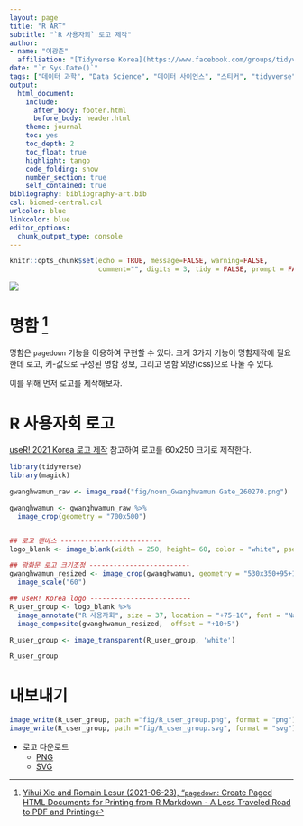 ```yaml
---
layout: page
title: "R ART"
subtitle: "`R 사용자회` 로고 제작"
author:
- name: "이광춘"
  affiliation: "[Tidyverse Korea](https://www.facebook.com/groups/tidyverse/)"
date: "`r Sys.Date()`"
tags: ["데이터 과학", "Data Science", "데이터 사이언스", "스티커", "tidyverse", "stickr", "useR!", "rconf", "R", "컨퍼런스", "명함", "business card"]
output:
  html_document: 
    include:
      after_body: footer.html
      before_body: header.html
    theme: journal
    toc: yes
    toc_depth: 2
    toc_float: true
    highlight: tango
    code_folding: show
    number_section: true
    self_contained: true
bibliography: bibliography-art.bib
csl: biomed-central.csl
urlcolor: blue
linkcolor: blue
editor_options: 
  chunk_output_type: console
---
```


```r
knitr::opts_chunk$set(echo = TRUE, message=FALSE, warning=FALSE,
                      comment="", digits = 3, tidy = FALSE, prompt = FALSE, fig.align = 'center')

```

![](fig/business-card.png)

# 명함 [^business-card] {#business-cards}

[^business-card]: [Yihui Xie and Romain Lesur (2021-06-23), "`pagedown`: Create Paged HTML Documents for Printing from R Markdown - A Less Traveled Road to PDF and Printing](https://rstudio.github.io/pagedown/#business-card)

명함은 `pagedown` 기능을 이용하여 구현할 수 있다. 크게 3가지 기능이 명함제작에 필요한데 로고, 키-값으로 구성된 명함 정보, 그리고 명함 외양(css)으로 나눌 수 있다.

이를 위해 먼저 로고를 제작해보자.


# R 사용자회 로고 {#user-logo}

[useR! 2021 Korea 로고 제작](https://statkclee.github.io/art/art-logo.html) 참고하여 로고를 60x250 크기로 제작한다.

```r
library(tidyverse)
library(magick)

gwanghwamun_raw <- image_read("fig/noun_Gwanghwamun Gate_260270.png")

gwanghwamun <- gwanghwamun_raw %>% 
  image_crop(geometry = "700x500")


## 로고 캔바스 -------------------------
logo_blank <- image_blank(width = 250, height= 60, color = "white", pseudo_image = "", defines = NULL)

## 광화문 로고 크기조정 -------------------------
gwanghwamun_resized <- image_crop(gwanghwamun, geometry = "530x350+95+105") %>% 
  image_scale("60")

## useR! Korea logo -------------------------
R_user_group <- logo_blank %>% 
  image_annotate("R 사용자회", size = 37, location = "+75+10", font = "NanumBarunGothic YetHangul")  %>% 
  image_composite(gwanghwamun_resized,  offset = "+10+5")

R_user_group <- image_transparent(R_user_group, 'white')

R_user_group
```

# 내보내기 {#export-logo}

```r
image_write(R_user_group, path ="fig/R_user_group.png", format = "png")
image_write(R_user_group, path ="fig/R_user_group.svg", format = "svg")
```

- 로고 다운로드
    - [PNG](fig/R_user_group.png)
    - [SVG](fig/R_user_group.svg)

